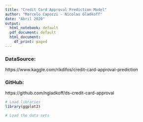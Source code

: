 ```yaml
---
title: "Credit Card Approval Prediction Model"
author: "Marcelo Capozzi - Nicolas Gladkoff"
date: "Abril 2020"
output:
  html_notebook: default
  pdf_document: default
  html_document:
    df_print: paged
---
```


### DataSource:
https://www.kaggle.com/rikdifos/credit-card-approval-prediction

### GitHub:
https://github.com/ngladkoff/ds-credit-card-approval


```r
# Load libraries
library(ggplot2)

```

```r
# Load the data sets

```